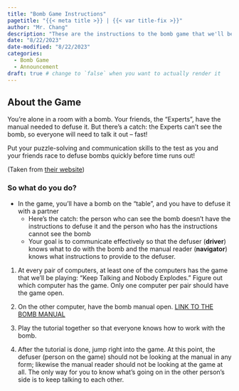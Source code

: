 ```yaml
---
title: "Bomb Game Instructions"
pagetitle: "{{< meta title >}} | {{< var title-fix >}}"
author: "Mr. Chang"
description: "These are the instructions to the bomb game that we'll be playing today."
date: "8/22/2023"
date-modified: "8/22/2023"
categories:
  - Bomb Game
  - Announcement
draft: true # change to `false` when you want to actually render it
---
```


## About the Game

::: learn

You’re alone in a room with a bomb. Your friends, the “Experts”, have the manual needed to defuse it. But there’s a catch: the Experts can’t see the bomb, so everyone will need to talk it out – fast!

Put your puzzle-solving and communication skills to the test as you and your friends race to defuse bombs quickly before time runs out!

(Taken from [their website](https://keeptalkinggame.com/))

:::

::: takeNote

### So what do you do?

- In the game, you'll have a bomb on the "table", and you have to defuse it with a partner
    * Here's the catch: the person who can see the bomb doesn't have the instructions to defuse it and the person who has the instructions cannot see the bomb
    * Your goal is to communicate effectively so that the defuser (**driver**) knows what to do with the bomb and the manual reader (**navigator**) knows what instructions to provide to the defuser.

:::

::: forYouToDo

(@) At every pair of computers, at least one of the computers has the game that we'll be playing: "Keep Talking and Nobody Explodes." Figure out which computer has the game. Only one computer per pair should have the game open.

(@) On the other computer, have the bomb manual open. [LINK TO THE BOMB MANUAL](http://www.bombmanual.com/)

(@) Play the tutorial together so that everyone knows how to work with the bomb.

(@) After the tutorial is done, jump right into the game. At this point, the defuser (person on the game) should not be looking at the manual in any form; likewise the manual reader should not be looking at the game at all. The only way for you to know what's going on in the other person's side is to keep talking to each other.

:::